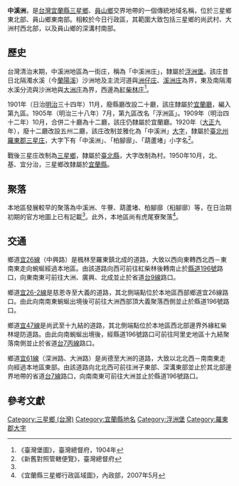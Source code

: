 {{noteTA
|1 = zh-cn:庄; zh-hk:庄; zh-tw:庄;
}}
'''中溪洲'''，是[[台灣|台灣]][[宜蘭縣|宜蘭縣]][[三星鄉_(台灣)|三星鄉]]、[[員山鄉|員山鄉]]交界地帶的一個傳統地域名稱，位於三星鄉東北部、員山鄉東南部。相較於今日行政區，其範圍大致包括三星鄉的尚武村、大洲村西北部，以及員山鄉的深溝村南部。

==歷史==
台灣清治末期，中溪洲地區為一街庄，稱為「中溪洲庄」，隸屬於[[浮洲堡|浮洲堡]]。該庄昔日北隔濁水溪（今[[蘭陽溪|蘭陽溪]]）沙洲地及主流河道與[[洲子_(宜蘭縣)|洲仔庄]]、[[溪洲_(宜蘭縣)|溪洲庄]]為界，東及南隔濁水溪分流與沙洲地與[[大洲庄|大洲庄]]為界，西邊為[[紅柴林庄|紅柴林庄]]<ref name="臺灣堡圖">《臺灣堡圖》，臺灣總督府，1904年</ref>。

1901年（日治[[明治|明治]]三十四年）11月，廢縣廳改設二十廳，該庄隸屬於[[宜蘭廳|宜蘭廳]]，編入第九區。1905年（明治三十八年）7月，第九區改名「浮洲區」。1909年（明治四十二年）10月，合併二十廳為十二廳，該庄仍隸屬於宜蘭廳。1920年（[[大正|大正]]九年），廢十二廳改設五州二廳，該庄改制並雅化為「中溪洲」[[大字|大字]]，隸屬於[[臺北州|臺北州]][[羅東郡|羅東郡]][[三星庄|三星庄]]，大字下有「中溪洲」、「柏腳廍」、「葫蘆堵」小字名<ref>《新舊對照管轄便覽》，臺灣總督府</ref>。

戰後三星庄改制為[[三星鄉_(台灣)|三星鄉]]，隸屬於[[臺北縣|臺北縣]]，大字改制為村。1950年10月，北、基、宜分治，三星鄉改隸屬於[[宜蘭縣|宜蘭縣]]。

==聚落==
本地區發展較早的聚落為中溪洲、牛藔、葫蘆堵、柏腳廍（桕腳廍）等，在日治期初期的官方地圖上已有記載<ref name="臺灣堡圖"/>。此外，本地區尚有虎尾寮聚落<ref>《宜蘭縣三星鄉行政區域圖》，內政部，2007年5月</ref>。

==交通==
鄉道[[宜26線|宜26線]]（中興路）是楓林至羅東鎮北成的道路，大致以西向東轉西北西－東南東走向蜿蜒經過本地區。由該道路向西可前往紅柴林後轉南止於[[縣道196號|縣道196號]]路口，向東南東可前往大洲、廣興、北成並止於省道[[台9線|台9線]]路口。	

鄉道[[宜26-2線|宜26-2線]]是慈恩寺至大義的道路，其北側端點位於本地區西部鄉道宜26線路口。由此向南南東蜿蜒出境後可前往大洲西部頂大義聚落西側並止於縣道196號路口。

鄉道[[宜47線|宜47線]]是尚武至十九結的道路，其北側端點位於本地區西北部邊界外緣紅柴林堤防道路。由此向南蜿蜒出境後，經縣道196號路口可前往阿里史地區十九結聚落南側並止於省道[[台7丙線|台7丙線]]路口。

鄉道[[宜61線|宜61線]]（深洲路、大洲路）是尚德至大洲的道路，大致以北北西－南南東走向經過本地區東部。由該道路向北北西可前往洲子東部、深溝東部並止於其北部邊界地帶的省道[[台7線|台7線]]路口，向南南東可前往大洲並止於縣道196號路口。

==參考文獻==
{{reflist}}

{{羅東郡}}

[[Category:三星鄉_(台灣)|Category:三星鄉 (台灣)]]
[[Category:宜蘭縣地名|Category:宜蘭縣地名]]
[[Category:浮洲堡|Category:浮洲堡]]
[[Category:羅東郡大字|Category:羅東郡大字]]